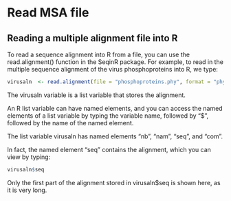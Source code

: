 # Read MSA file 

## Reading a multiple alignment file into R

To read a sequence alignment into R from a file, you can use the read.alignment() function in the SeqinR package. For example, to read in the multiple sequence alignment of the virus phosphoproteins into R, we type:

```r
virusaln  <- read.alignment(file = "phosphoproteins.phy", format = "phylip")
```

The virusaln variable is a list variable that stores the alignment.

An R list variable can have named elements, and you can access the named elements of a list variable by typing the variable name, followed by “$”, followed by the name of the named element.

The list variable virusaln has named elements “nb”, “nam”, “seq”, and “com”.

In fact, the named element “seq” contains the alignment, which you can view by typing:

```r
virusaln$seq
```

Only the first part of the alignment stored in virusaln$seq is shown here, as it is very long.
